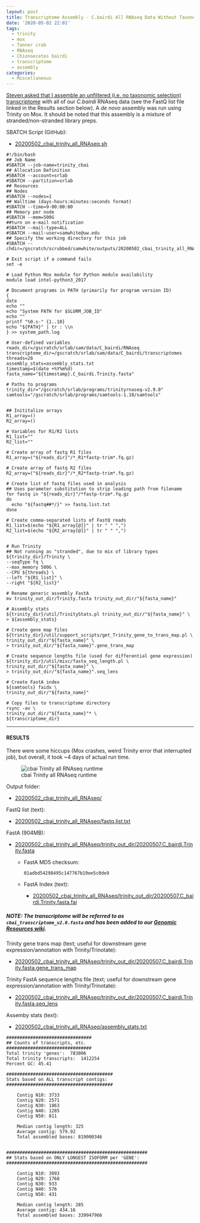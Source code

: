 ```yaml
---
layout: post
title: Transcriptome Assembly - C.bairdi All RNAseq Data Without Taxonomic Filters with Trinity on Mox
date: '2020-05-02 22:01'
tags:
  - trinity
  - mox
  - Tanner crab
  - RNAseq
  - Chionoecetes bairdi
  - transcriptome
  - assembly
categories:
  - Miscellaneous
---
```

[Steven asked that I assemble an unfiltered (i.e. no taxonomic selection) transcriptome](https://github.com/RobertsLab/resources/issues/923) with all of our _C.bairdi_ RNAseq data (see the FastQ list file linked in the Results section below). A _de novo_ assembly was run using Trinity on Mox. It should be noted that this assembly is a mixture of stranded/non-stranded library preps.


SBATCH Script (GitHub):

- [20200502_cbai_trinity_all_RNAseq.sh](https://github.com/RobertsLab/sams-notebook/blob/master/sbatch_scripts/20200502_cbai_trinity_all_RNAseq.sh)

```shell
#!/bin/bash
## Job Name
#SBATCH --job-name=trinity_cbai
## Allocation Definition
#SBATCH --account=srlab
#SBATCH --partition=srlab
## Resources
## Nodes
#SBATCH --nodes=1
## Walltime (days-hours:minutes:seconds format)
#SBATCH --time=9-00:00:00
## Memory per node
#SBATCH --mem=500G
##turn on e-mail notification
#SBATCH --mail-type=ALL
#SBATCH --mail-user=samwhite@uw.edu
## Specify the working directory for this job
#SBATCH --chdir=/gscratch/scrubbed/samwhite/outputs/20200502_cbai_trinity_all_RNAseq

# Exit script if a command fails
set -e

# Load Python Mox module for Python module availability
module load intel-python3_2017

# Document programs in PATH (primarily for program version ID)
{
date
echo ""
echo "System PATH for $SLURM_JOB_ID"
echo ""
printf "%0.s-" {1..10}
echo "${PATH}" | tr : \\n
} >> system_path.log

# User-defined variables
reads_dir=/gscratch/srlab/sam/data/C_bairdi/RNAseq
transcriptome_dir=/gscratch/srlab/sam/data/C_bairdi/transcriptomes
threads=28
assembly_stats=assembly_stats.txt
timestamp=$(date +%Y%m%d)
fasta_name="${timestamp}.C_bairdi.Trinity.fasta"

# Paths to programs
trinity_dir="/gscratch/srlab/programs/trinityrnaseq-v2.9.0"
samtools="/gscratch/srlab/programs/samtools-1.10/samtools"


## Inititalize arrays
R1_array=()
R2_array=()

# Variables for R1/R2 lists
R1_list=""
R2_list=""

# Create array of fastq R1 files
R1_array=("${reads_dir}"/*_R1*fastp-trim*.fq.gz)

# Create array of fastq R2 files
R2_array=("${reads_dir}"/*_R2*fastp-trim*.fq.gz)

# Create list of fastq files used in analysis
## Uses parameter substitution to strip leading path from filename
for fastq in "${reads_dir}"/*fastp-trim*.fq.gz
do
  echo "${fastq##*/}" >> fastq.list.txt
done

# Create comma-separated lists of FastQ reads
R1_list=$(echo "${R1_array[@]}" | tr " " ",")
R2_list=$(echo "${R2_array[@]}" | tr " " ",")


# Run Trinity
## Not running as "stranded", due to mix of library types
${trinity_dir}/Trinity \
--seqType fq \
--max_memory 500G \
--CPU ${threads} \
--left "${R1_list}" \
--right "${R2_list}"

# Rename generic assembly FastA
mv trinity_out_dir/Trinity.fasta trinity_out_dir/"${fasta_name}"

# Assembly stats
${trinity_dir}/util/TrinityStats.pl trinity_out_dir/"${fasta_name}" \
> ${assembly_stats}

# Create gene map files
${trinity_dir}/util/support_scripts/get_Trinity_gene_to_trans_map.pl \
trinity_out_dir/"${fasta_name}" \
> trinity_out_dir/"${fasta_name}".gene_trans_map

# Create sequence lengths file (used for differential gene expression)
${trinity_dir}/util/misc/fasta_seq_length.pl \
trinity_out_dir/"${fasta_name}" \
> trinity_out_dir/"${fasta_name}".seq_lens

# Create FastA index
${samtools} faidx \
trinity_out_dir/"${fasta_name}"

# Copy files to transcriptome directory
rsync -av \
trinity_out_dir/"${fasta_name}"* \
${transcriptome_dir}
```
---

#### RESULTS

There were some hiccups (Mox crashes, weird Trinity error that interrupted job), but overall, it took ~4 days of actual run time.

![cbai Trinity all RNAseq runtime](https://github.com/RobertsLab/sams-notebook/blob/master/images/screencaps/20200502_cbai_trinity_all_RNAseq_runtime.png?raw=true)

Output folder:

- [20200502_cbai_trinity_all_RNAseq/](https://gannet.fish.washington.edu/Atumefaciens/20200502_cbai_trinity_all_RNAseq/)

FastQ list (text):

- [20200502_cbai_trinity_all_RNAseq/fastq.list.txt](https://gannet.fish.washington.edu/Atumefaciens/20200502_cbai_trinity_all_RNAseq/fastq.list.txt)

FastA (904MB):

- [20200502_cbai_trinity_all_RNAseq/trinity_out_dir/20200507.C_bairdi.Trinity.fasta](https://gannet.fish.washington.edu/Atumefaciens/20200502_cbai_trinity_all_RNAseq/trinity_out_dir/20200507.C_bairdi.Trinity.fasta)

  - FastA MD5 checksum:

    `01adbd54298495c147767b19ee5c0de9`

  - FastA Index (text):

    - [20200502_cbai_trinity_all_RNAseq/trinity_out_dir/20200507.C_bairdi.Trinity.fasta.fai](https://gannet.fish.washington.edu/Atumefaciens/20200502_cbai_trinity_all_RNAseq/trinity_out_dir/20200507.C_bairdi.Trinity.fasta.fai)

##### NOTE: The transcriptome will be referred to as `cbai_transcriptome_v2.0.fasta` and has been added to our [Genomic Resources wiki](https://github.com/RobertsLab/resources/wiki/Genomic-Resources).


Trinity gene trans map (text; useful for downstream gene expression/annotation with Trinity/Trinotate):

- [20200502_cbai_trinity_all_RNAseq/trinity_out_dir/20200507.C_bairdi.Trinity.fasta.gene_trans_map](https://gannet.fish.washington.edu/Atumefaciens/20200502_cbai_trinity_all_RNAseq/trinity_out_dir/20200507.C_bairdi.Trinity.fasta.gene_trans_map)

Trinity FastA sequence lengths file (text; useful for downstream gene expression/annotation with Trinity/Trinotate):

- [20200502_cbai_trinity_all_RNAseq/trinity_out_dir/20200507.C_bairdi.Trinity.fasta.seq_lens](https://gannet.fish.washington.edu/Atumefaciens/20200502_cbai_trinity_all_RNAseq/trinity_out_dir/20200507.C_bairdi.Trinity.fasta.seq_lens)

Assemby stats (text):

- [20200502_cbai_trinity_all_RNAseq/assembly_stats.txt](https://gannet.fish.washington.edu/Atumefaciens/20200502_cbai_trinity_all_RNAseq/assembly_stats.txt)

```
################################
## Counts of transcripts, etc.
################################
Total trinity 'genes':	783006
Total trinity transcripts:	1412254
Percent GC: 45.41

########################################
Stats based on ALL transcript contigs:
########################################

	Contig N10: 3733
	Contig N20: 2571
	Contig N30: 1863
	Contig N40: 1285
	Contig N50: 811

	Median contig length: 325
	Average contig: 579.92
	Total assembled bases: 819000346


#####################################################
## Stats based on ONLY LONGEST ISOFORM per 'GENE':
#####################################################

	Contig N10: 3093
	Contig N20: 1768
	Contig N30: 933
	Contig N40: 576
	Contig N50: 431

	Median contig length: 285
	Average contig: 434.16
	Total assembled bases: 339947966
```
